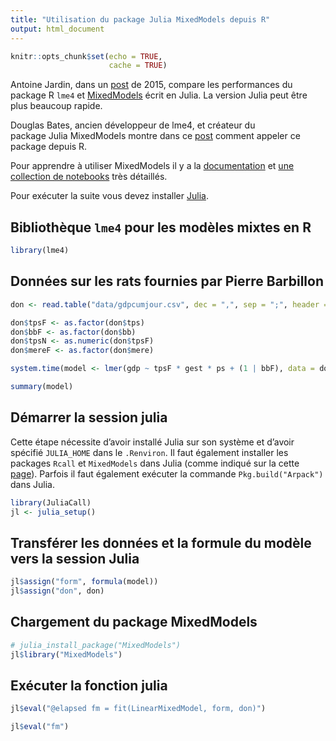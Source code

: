 ```yaml
---
title: "Utilisation du package Julia MixedModels depuis R"
output: html_document
---
```


```r
knitr::opts_chunk$set(echo = TRUE, 
                      cache = TRUE)
```

Antoine Jardin, dans un [post](http://osc.cnrs.fr/RT20/2015/local/documents/S4_Jardin.html) 
de 2015, compare les performances du package R `lme4` et 
[MixedModels](https://github.com/dmbates/MixedModels) écrit en Julia.
La version Julia peut être plus beaucoup rapide.

Douglas Bates, ancien développeur de lme4, et créateur du  
package Julia MixedModels montre dans ce [post](https://rpubs.com/dmbates/377897) 
comment appeler ce package depuis R.

Pour apprendre à utiliser MixedModels il y a la [documentation](https://dmbates.github.io/MixedModels.jl/stable/)
et [une collection de notebooks](https://github.com/dmbates/MixedModelsinJulia) très détaillés.

Pour exécuter la suite vous devez installer [Julia](https://julialang.org/downloads/).

## Bibliothèque `lme4` pour les modèles mixtes en R

```r
library(lme4)
```

## Données sur les rats fournies par Pierre Barbillon

```r
don <- read.table("data/gdpcumjour.csv", dec = ",", sep = ";", header = TRUE)

don$tpsF <- as.factor(don$tps)
don$bbF <- as.factor(don$bb)
don$tpsN <- as.numeric(don$tpsF)
don$mereF <- as.factor(don$mere)
```

```r
system.time(model <- lmer(gdp ~ tpsF * gest * ps + (1 | bbF), data = don))
```

```r
summary(model)
```

## Démarrer la session julia

Cette étape nécessite d'avoir installé Julia sur son système et d'avoir spécifié `JULIA_HOME` dans le `.Renviron`. Il faut également installer les packages `Rcall` et `MixedModels` dans Julia (comme indiqué sur la cette [page](https://rpubs.com/dmbates/377897)). Parfois il faut également exécuter la commande `Pkg.build("Arpack")` dans Julia.


```r
library(JuliaCall)
jl <- julia_setup() 
```

## Transférer les données et la formule du modèle vers la session Julia 

```r
jl$assign("form", formula(model))
jl$assign("don", don)
```

## Chargement du package MixedModels

```r
# julia_install_package("MixedModels")
jl$library("MixedModels")
```

## Exécuter la fonction julia

```r
jl$eval("@elapsed fm = fit(LinearMixedModel, form, don)")
```

```r
jl$eval("fm")
```
